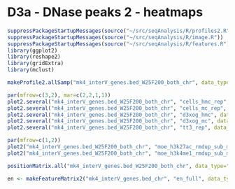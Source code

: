 D3a - DNase peaks 2 - heatmaps
========================================================

```r
suppressPackageStartupMessages(source("~/src/seqAnalysis/R/profiles2.R"))
suppressPackageStartupMessages(source("~/src/seqAnalysis/R/image.R"))
suppressPackageStartupMessages(source("~/src/seqAnalysis/R/features.R"))
library(ggplot2)
library(reshape2)
library(gridExtra)
library(mclust)
```


```r
makeProfile2.allSamp("mk4_interV_genes.bed_W25F200_both_chr", data_type="rpkm/mean", rm.outliers=.01)
```

```r
par(mfrow=c(3,2), mar=c(2,2,1,1))
plot2.several("mk4_interV_genes.bed_W25F200_both_chr", "cells_hmc_rep", data_type="rpkm/mean", group2="trim0.01", cols=col3, y.vals=c(.2, 1.2))
plot2.several("mk4_interV_genes.bed_W25F200_both_chr", "cells_mc_rep", data_type="rpkm/mean", group2="trim0.01", cols=col3, y.vals=c(.2, 1.2))
plot2.several("mk4_interV_genes.bed_W25F200_both_chr", "d3xog_hmc", data_type="rpkm/mean", group2="trim0.01", cols=col3, y.vals=c(.2, 1.2))
plot2.several("mk4_interV_genes.bed_W25F200_both_chr", "d3xog_mc", data_type="rpkm/mean", group2="trim0.01", cols=col3, y.vals=c(.2, 1.2))
plot2.several("mk4_interV_genes.bed_W25F200_both_chr", "tt3_rep", data_type="rpkm/mean", group2="trim0.01", cols=col3, y.vals=c(.2, 1.2))
```

```r
par(mfrow=c(1,2))
plot2("mk4_interV_genes.bed_W25F200_both_chr", "moe_h3k27ac_rmdup_sub_moe_d3a_wt_input_q30_rmdup", data_type="rpkm/mean", group2="trim0.01")
plot2("mk4_interV_genes.bed_W25F200_both_chr", "moe_h3k4me1_rmdup_sub_moe_d3a_wt_input_q30_rmdup", data_type="rpkm/mean", group2="trim0.01")
```

```r
positionMatrix.all("mk4_interV_genes.bed_W25F200_both_chr", data_type="rpkm/mean")
```

```r
en <- makeFeatureMatrix2("mk4_interV_genes.bed_chr", "en_full", data_type="rpkm/mean")
```
